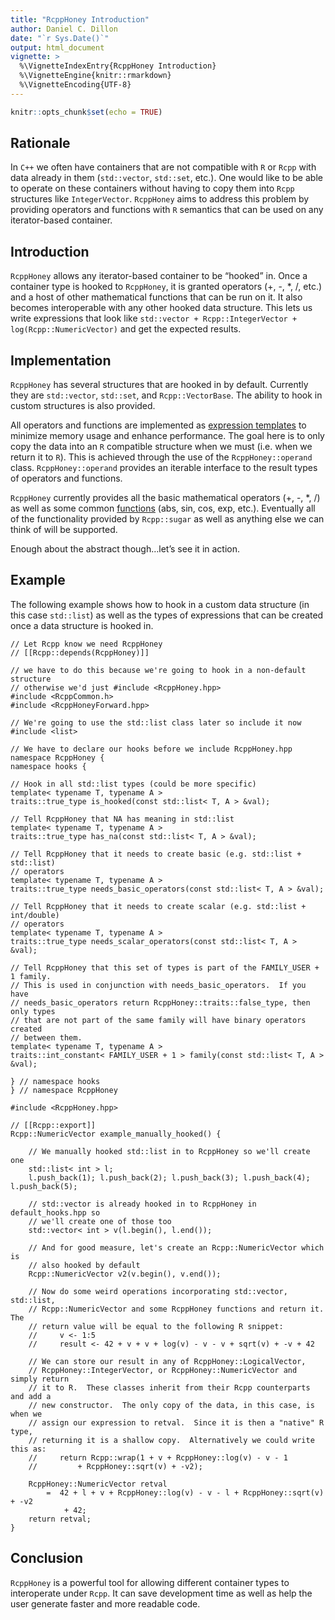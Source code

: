 ```yaml
---
title: "RcppHoney Introduction"
author: Daniel C. Dillon
date: "`r Sys.Date()`"
output: html_document
vignette: >
  %\VignetteIndexEntry{RcppHoney Introduction}
  %\VignetteEngine{knitr::rmarkdown}
  %\VignetteEncoding{UTF-8}
---
```


```r
knitr::opts_chunk$set(echo = TRUE)
```

## Rationale

In `C++` we often have containers that are not compatible with `R` or `Rcpp`
with data already in them (`std::vector`, `std::set`, etc.).  One would like
to be able to operate on these containers without having to copy them into
`Rcpp` structures like `IntegerVector`.  `RcppHoney` aims to address this
problem by providing operators and functions with `R` semantics that can be
used on any iterator-based container.

## Introduction

`RcppHoney` allows any iterator-based container to be "hooked" in.  Once a
container type is hooked to `RcppHoney`, it is granted operators (+, -, \*, /,
etc.) and a host of other mathematical functions that can be run on it.  It also
becomes interoperable with any other hooked data structure.  This lets us
write expressions that look like `std::vector + Rcpp::IntegerVector +
log(Rcpp::NumericVector)` and get the expected results.

## Implementation

`RcppHoney` has several structures that are hooked in by default.  Currently
they are `std::vector`, `std::set`, and `Rcpp::VectorBase`.  The ability to
hook in custom structures is also provided.

All operators and functions are implemented as
[expression templates](https://en.wikipedia.org/wiki/Expression_templates)
to minimize memory usage and enhance performance.  The goal here is to only
copy the data into an `R` compatible structure when we must (i.e. when we
return it to `R`).  This is achieved through the use of the `RcppHoney::operand`
class.  `RcppHoney::operand` provides an iterable interface to the result
types of operators and functions.

`RcppHoney` currently provides all the basic mathematical operators (+, -, \*,
/) as well as some common
[functions](https://github.com/dcdillon/RcppHoney/blob/master/inst/include/RcppHoney/functions.hpp#L53-L112)
(abs, sin, cos, exp, etc.).  Eventually all of the functionality provided by
`Rcpp::sugar` as well as anything else we can think of will be supported.

Enough about the abstract though...let's see it in action.

## Example

The following example shows how to hook in a custom data structure
(in this case `std::list`) as well as the types of expressions that can be
created once a data structure is hooked in.

```Rcpp
// Let Rcpp know we need RcppHoney
// [[Rcpp::depends(RcppHoney)]]

// we have to do this because we're going to hook in a non-default structure
// otherwise we'd just #include <RcppHoney.hpp>
#include <RcppCommon.h>
#include <RcppHoneyForward.hpp> 

// We're going to use the std::list class later so include it now
#include <list>

// We have to declare our hooks before we include RcppHoney.hpp
namespace RcppHoney {
namespace hooks {

// Hook in all std::list types (could be more specific)
template< typename T, typename A >
traits::true_type is_hooked(const std::list< T, A > &val);

// Tell RcppHoney that NA has meaning in std::list
template< typename T, typename A >
traits::true_type has_na(const std::list< T, A > &val);

// Tell RcppHoney that it needs to create basic (e.g. std::list + std::list)
// operators
template< typename T, typename A >
traits::true_type needs_basic_operators(const std::list< T, A > &val);

// Tell RcppHoney that it needs to create scalar (e.g. std::list + int/double)
// operators
template< typename T, typename A >
traits::true_type needs_scalar_operators(const std::list< T, A > &val);

// Tell RcppHoney that this set of types is part of the FAMILY_USER + 1 family.
// This is used in conjunction with needs_basic_operators.  If you have
// needs_basic_operators return RcppHoney::traits::false_type, then only types
// that are not part of the same family will have binary operators created
// between them.
template< typename T, typename A >
traits::int_constant< FAMILY_USER + 1 > family(const std::list< T, A > &val);

} // namespace hooks
} // namespace RcppHoney

#include <RcppHoney.hpp>

// [[Rcpp::export]]
Rcpp::NumericVector example_manually_hooked() {

    // We manually hooked std::list in to RcppHoney so we'll create one
    std::list< int > l;
    l.push_back(1); l.push_back(2); l.push_back(3); l.push_back(4); l.push_back(5);

    // std::vector is already hooked in to RcppHoney in default_hooks.hpp so
    // we'll create one of those too
    std::vector< int > v(l.begin(), l.end());

    // And for good measure, let's create an Rcpp::NumericVector which is
    // also hooked by default
    Rcpp::NumericVector v2(v.begin(), v.end());

    // Now do some weird operations incorporating std::vector, std::list,
    // Rcpp::NumericVector and some RcppHoney functions and return it.  The
    // return value will be equal to the following R snippet:
    //     v <- 1:5
    //     result <- 42 + v + v + log(v) - v - v + sqrt(v) + -v + 42

    // We can store our result in any of RcppHoney::LogicalVector,
    // RcppHoney::IntegerVector, or RcppHoney::NumericVector and simply return
    // it to R.  These classes inherit from their Rcpp counterparts and add a
    // new constructor.  The only copy of the data, in this case, is when we
    // assign our expression to retval.  Since it is then a "native" R type,
    // returning it is a shallow copy.  Alternatively we could write this as:
    //     return Rcpp::wrap(1 + v + RcppHoney::log(v) - v - 1
    //         + RcppHoney::sqrt(v) + -v2);

    RcppHoney::NumericVector retval
        =  42 + l + v + RcppHoney::log(v) - v - l + RcppHoney::sqrt(v) + -v2
            + 42;
    return retval;
}
```

## Conclusion

`RcppHoney` is a powerful tool for allowing different container types to
interoperate under `Rcpp`.  It can save development time as well as help the
user generate faster and more readable code.
